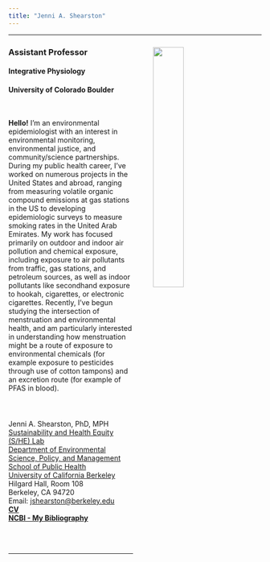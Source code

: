 ```yaml
---
title: "Jenni A. Shearston"
---
```


***

<img src="images/Shearston_inGrassFieldFromAhlam.jpg" style="width:35%" ALIGN="right" HSPACE="40" VSPACE="10" /> 

<p style="font-size:24px">

### Assistant Professor
#### Integrative Physiology
#### University of Colorado Boulder 

<br>

**Hello!** I'm an environmental epidemiologist with an interest in  environmental monitoring, environmental justice, and community/science partnerships. During my public health career, I've worked on numerous projects in the United States and abroad, ranging from measuring volatile organic compound emissions at gas stations in the US to developing epidemiologic surveys to measure smoking rates in the United Arab Emirates. My work has focused primarily on outdoor and indoor air pollution and chemical exposure, including exposure to air pollutants from traffic, gas stations, and petroleum sources, as well as indoor pollutants like secondhand exposure to hookah, cigarettes, or electronic cigarettes. Recently, I've begun studying the intersection of menstruation and environmental health, and am particularly interested in understanding how menstruation might be a route of exposure to environmental chemicals (for example exposure to pesticides through use of cotton tampons) and an excretion route (for example of PFAS in blood). 

<br>

### <i class="far fa-address-card fa-lg"></i>

Jenni A. Shearston, PhD, MPH
<br>
[Sustainability and Health Equity (S/HE) Lab](https://nature.berkeley.edu/morellofroschlab/)
<br>
[Department of Environmental Science, Policy, and Management](https://ourenvironment.berkeley.edu)
<br>
[School of Public Health](https://publichealth.berkeley.edu)
<br>
[University of California Berkeley](https://www.berkeley.edu)
<br>
Hilgard Hall, Room 108
<br>
Berkeley, CA 94720
<br>
Email: [jshearston@berkeley.edu](mailto:<jshearston@berkeley.edu>)
<br>
**[CV](Curriculum Vitae 08.03.23.pdf)**
<br>
**[NCBI - My Bibliography](https://www.ncbi.nlm.nih.gov/myncbi/1DQxtak6xiwwn5/bibliography/public/)**
</p>

<br>
<br>

***










